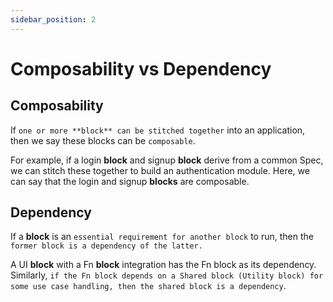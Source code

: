 ```yaml
---
sidebar_position: 2
---
```

# Composability vs Dependency

## Composability

If `one or more **block** can be stitched together` into an application, then we say these blocks can be `composable`.

For example, if a login **block** and signup **block** derive from a common Spec, we can stitch these together to build an authentication module. Here, we can say that the login and signup **blocks** are composable.

## Dependency

If a **block** is an `essential requirement for another block` to run, then the `former block is a dependency of the latter.`

A UI **block** with a Fn **block** integration has the Fn block as its dependency. Similarly, `if the Fn block depends on a Shared block (Utility block) for some use case handling, then the shared block is a dependency`.
